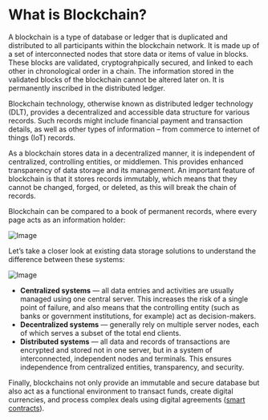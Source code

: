 # What is Blockchain?

A blockchain is a type of database or ledger that is duplicated and distributed to all participants within the blockchain network. It is made up of a set of interconnected nodes that store data or items of value in blocks. These blocks are validated, cryptograhpically secured, and linked to each other in chronological order in a chain. The information stored in the validated blocks of the blockchain cannot be altered later on. It is permanently inscribed in the distributed ledger.

Blockchain technology, otherwise known as distributed ledger technology (DLT), provides a decentralized and accessible data structure for various records. Such records might include financial payment and transaction details, as well as other types of information – from commerce to internet of things (IoT) records.

As a blockchain stores data in a decentralized manner, it is independent of centralized, controlling entities, or middlemen. This provides enhanced transparency of data storage and its management. An important feature of blockchain is that it stores records immutably, which means that they cannot be changed, forged, or deleted, as this will break the chain of records.

Blockchain can be compared to a book of permanent records, where every page acts as an information holder:

![Image](https://docs.cardano.org/static/0b358d89620c07b343bb489ab8a8710d/a6d66/chain-of-blocks.png)

Let’s take a closer look at existing data storage solutions to understand the difference between these systems:

![Image](https://docs.cardano.org/static/25c7d46ceb2f1309034fde322a48974b/29114/data-storage.png)

- **Centralized systems** — all data entries and activities are usually managed using one central server. This increases the risk of a single point of failure, and also means that the controlling entity (such as banks or government institutions, for example) act as decision-makers.
- **Decentralized systems** — generally rely on multiple server nodes, each of which serves a subset of the total end clients.
- **Distributed systems** — all data and records of transactions are encrypted and stored not in one server, but in a system of interconnected, independent nodes and terminals. This ensures independence from centralized entities, transparency, and security.

Finally, blockchains not only provide an immutable and secure database but also act as a functional environment to transact funds, create digital currencies, and process complex deals using digital agreements ([smart contracts](https://docs.cardano.org/new-to-cardano/what-is-a-smart-contract)).
